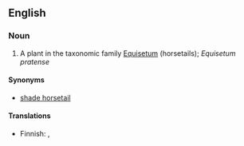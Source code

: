 ==English==

===Noun===
{{en-noun|sg=[[meadow]] [[horsetail]]}}

# A plant in the taxonomic family [[Equisetum]] (horsetails); ''Equisetum pratense''

====Synonyms====
*[[shade horsetail]]

====Translations====
{{top}}
*Finnish: {{t|fi|lehtokorte}}, {{t|fi|niittykorte}}
{{trans-mid}}
{{trans-bottom}}